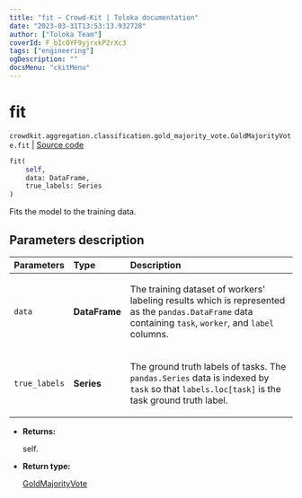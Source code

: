 ```yaml
---
title: "fit — Crowd-Kit | Toloka documentation"
date: "2023-03-31T13:53:13.932728"
author: ["Toloka Team"]
coverId: F_bIcOYF9yjrxkPZrXc3
tags: ["engineering"]
ogDescription: ""
docsMenu: "ckitMenu"
---
```


# fit

`crowdkit.aggregation.classification.gold_majority_vote.GoldMajorityVote.fit` | [Source code](https://github.com/Toloka/crowd-kit/blob/v1.2.1/crowdkit/aggregation/classification/gold_majority_vote.py#L73)

```python
fit(
    self,
    data: DataFrame,
    true_labels: Series
)
```

Fits the model to the training data.

## Parameters description

| Parameters | Type | Description |
| :----------| :----| :-----------|
`data`|**DataFrame**|<p>The training dataset of workers' labeling results which is represented as the `pandas.DataFrame` data containing `task`, `worker`, and `label` columns.</p>
`true_labels`|**Series**|<p>The ground truth labels of tasks. The `pandas.Series` data is indexed by `task` so that `labels.loc[task]` is the task ground truth label.</p>

* **Returns:**

  self.

* **Return type:**

  [GoldMajorityVote](/docs/crowd-kit/reference/crowdkit.aggregation.classification.gold_majority_vote.GoldMajorityVote)